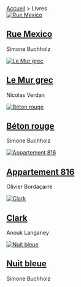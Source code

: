 <div className="books">
  <nav className="breadcrumbs">
    <a href="/">Accueil</a> > <span className="current">Livres</span>
  </nav>

  <div className="ProductList">
    <article className="Product">
      <a href="/fr/p/rue-mexico">
        <img
          src="/rue-mexico.cover.jpg"
          alt="Rue Mexico"
          className="Product-cover-image"
        />
      </a>
      <h1 className="Product-title">
        <a href="/fr/p/rue-mexico">Rue Mexico</a>
      </h1>
      <p className="Product-author">Simone Buchholz</p>
    </article>
    <article className="Product">
      <a href="/fr/p/le-mur-grec">
        <img
          src="/le-mur-grec.cover.jpg"
          alt="Le Mur grec"
          className="Product-cover-image"
        />
      </a>
      <h1 className="Product-title">
        <a href="/fr/p/le-mur-grec">Le Mur grec</a>
      </h1>
      <p className="Product-author">Nicolas Verdan</p>
    </article>
    <article className="Product">
      <a href="/fr/p/beton-rouge">
        <img
          src="/beton-rouge.cover.jpg"
          alt="Béton rouge"
          className="Product-cover-image"
        />
      </a>
      <h1 className="Product-title">
        <a href="/fr/p/beton-rouge">Béton rouge</a>
      </h1>
      <p className="Product-author">Simone Buchholz</p>
    </article>
    <article className="Product">
      <a href="/fr/p/appartement-816">
        <img
          src="/appartement-816.cover.jpg"
          alt="Appartement 816"
          className="Product-cover-image"
        />
      </a>
      <h1 className="Product-title">
        <a href="/fr/p/appartement-816">Appartement 816</a>
      </h1>
      <p className="Product-author">Olivier Bordaçarre</p>
    </article>
    <article className="Product">
      <a href="/fr/p/clark">
        <img
          src="/clark.cover.jpg"
          alt="Clark"
          className="Product-cover-image"
        />
      </a>
      <h1 className="Product-title">
        <a href="/fr/p/clark">Clark</a>
      </h1>
      <p className="Product-author">Anouk Langaney</p>
    </article>
    <article className="Product">
      <a href="/fr/p/nuit-bleue">
        <img
          src="/nuit-bleue.cover.jpg"
          alt="Nuit bleue"
          className="Product-cover-image"
        />
      </a>
      <h1 className="Product-title">
        <a href="/fr/p/nuit-bleue">Nuit bleue</a>
      </h1>
      <p className="Product-author">Simone Buchholz</p>
    </article>
  </div>
</div>

